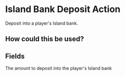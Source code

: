 
# Island Bank Deposit Action

Deposit into a player's Island bank.

## How could this be used?



## Fields

<BanksField />

<EntryField name="Amount" required>
    The amount to deposit into the player's Island bank
</EntryField>
